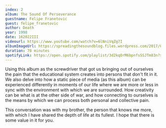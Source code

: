 ```yaml
---
index: 2
album: The Sound Of Perseverance
guestname: Felipe Franetovic
guest: felipe_franetovic
author: Death
year: 1998
date: 162022III
videourl: https://www.youtube.com/watch?v=6lNniVqZg7I
albumImageUrl: https://spreadingthesoundblog.files.wordpress.com/2017/07/the-sound-of-perseverance-cover.jpg
duration: 78 minutes
spotifyLink: https://open.spotify.com/playlist/3d2kqOrM6bpnfsSSJTm83n?si=2889af6a50ec497c
---
```


Using this album as the screwdriver that got us bringing out of ourselves the pain that the educational system creates into persons that don't fit in it. We also delve into how a static piece of media (as this album) can be experienced differently in moments of our life where we are more or less in sync with the environment with which we are surrounded. How creativity can be what is at the other side of war, and how connecting to ourselves is the means by which we can process both personal and collective pain.

This conversation was with my brother, the person that knows me more, with which I have shared the depth of life at its fullest. I hope that there is some value in it for you.
